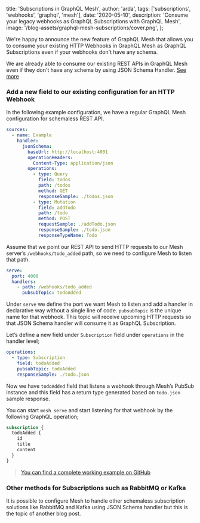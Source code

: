 
  title: 'Subscriptions in GraphQL Mesh',
  author: 'arda',
  tags: ['subscriptions', 'webhooks', 'graphql', 'mesh'],
  date: '2020-05-10',
  description:
    'Consume your legacy webhooks as GraphQL Subscriptions with GraphQL Mesh',
  image: '/blog-assets/graphql-mesh-subscriptions/cover.png',
};


We're happy to announce the new feature of GraphQL Mesh that allows you to consume your existing HTTP Webhooks in GraphQL Mesh as GraphQL Subscriptions even if your webhooks don't have any schema.

We are already able to consume our existing REST APIs in GraphQL Mesh even if they don't have any schema by using JSON Schema Handler. [See more](https://the-guild.dev/blog/migrating-from-rest)

### Add a new field to our existing configuration for an HTTP Webhook

In the following example configuration, we have a regular GraphQL Mesh configuration for schemaless REST API.

```yml
sources:
  - name: Example
    handler:
      jsonSchema:
        baseUrl: http://localhost:4001
        operationHeaders:
          Content-Type: application/json
        operations:
          - type: Query
            field: todos
            path: /todos
            method: GET
            responseSample: ./todos.json
          - type: Mutation
            field: addTodo
            path: /todo
            method: POST
            requestSample: ./addTodo.json
            responseSample: ./todo.json
            responseTypeName: Todo
```

Assume that we point our REST API to send HTTP requests to our Mesh server’s `/webhooks/todo_added` path, so we need to configure Mesh to listen that path.

```yml
serve:
  port: 4000
  handlers:
    - path: /webhooks/todo_added
      pubsubTopic: todoAdded
```

Under `serve` we define the port we want Mesh to listen and add a handler in declarative way without a single line of code. `pubsubTopic` is the unique name for that webhook. This topic will receive upcoming HTTP requests so that JSON Schema handler will consume it as GraphQL Subscription.

Let’s define a new field under `Subscription` field under `operations` in the handler level;

```yml
operations:
  - type: Subscription
    field: todoAdded
    pubsubTopic: todoAdded
    responseSample: ./todo.json
```

Now we have `todoAdded` field that listens a webhook through Mesh’s PubSub instance and this field has a return type generated based on `todo.json` sample response.

You can start `mesh serve` and start listening for that webhook by the following GraphQL operation;

```graphql
subscription {
  todoAdded {
    id
    title
    content
  }
}
```

> [You can find a complete working example on GitHub](https://github.com/Urigo/graphql-mesh/tree/master/examples/subscriptions-example)

### Other methods for Subscriptions such as RabbitMQ or Kafka

It is possible to configure Mesh to handle other schemaless subscription solutions like RabbitMQ and Kafka using JSON Schema handler but this is the topic of another blog post.
